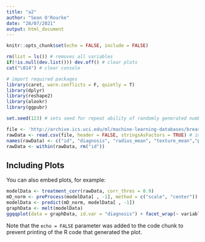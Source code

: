 ```yaml
---
title: "a2"
author: "Sean O'Rourke"
date: "28/07/2021"
output: html_document
---
```


```r
knitr::opts_chunk$set(echo = FALSE, include = FALSE)
```


```r
rm(list = ls()) # removes all variables
if(!is.null(dev.list())) dev.off() # clear plots
cat("\014") # clear console

# import required packages
library(caret, warn.conflicts = F, quietly = T)
library(dplyr)
library(reshape2)
library(alookr)
library(ggpubr)

set.seed(123) # sets seed for repeat ability of randomly generated numbers

file <- 'http://archive.ics.uci.edu/ml/machine-learning-databases/breast-cancer-wisconsin/wdbc.data' # store the path to the source data
rawData <- read.csv(file, header = FALSE, stringsAsFactors = TRUE) # import source data, in this case the data file has no headers and strings will be used a factors
names(rawData) <- c("id", "diagnosis", "radius_mean", "texture_mean","perimeter_mean", "area_mean", "smoothness_mean", "compactness_mean", "concavity_mean", "concave.points_mean", "symmetry_mean",  "fractal_dimension_mean", "radius_se", "texture_se","perimeter_se", "area_se", "smoothness_se", "compactness_se", "concavity_se", "concave.points_se", "symmetry_se", "fractal_dimension_se", "radius_worst", "texture_worst","perimeter_worst", "area_worst", "smoothness_worst", "compactness_worst", "concavity_worst", "concave.points_worst", "symmetry_worst", "fractal_dimension_worst")
rawData <- within(rawData, rm("id"))

```

## Including Plots

You can also embed plots, for example:

```r
modelData <- treatment_corr(rawData, corr_thres = 0.9)
mD_norm <- preProcess(modelData[ , -1], method = c("scale", "center"))
modelData <- predict(mD_norm, modelData[ , -1])
graphData <- melt(modelData)
ggqqplot(data = graphData, id.var = "diagnosis") + facet_wrap(~ variable)
```

Note that the `echo = FALSE` parameter was added to the code chunk to prevent printing of the R code that generated the plot.
